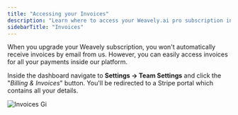 ```yaml
---
title: "Accessing your Invoices"
description: "Learn where to access your Weavely.ai pro subscription invoices."
sidebarTitle: "Invoices"
---
```


When you upgrade your Weavely subscription, you won't automatically receive invoices by email from us. However, you can easily access invoices for all your payments inside our platform.

Inside the dashboard navigate to **Settings → Team Settings** and click the "_Billing & Invoices_" button. You'll be redirected to a Stripe portal which contains all your details.

![Invoices Gi](/images/invoices.gif)